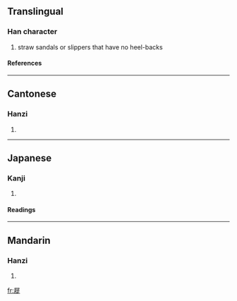 ==Translingual==
===Han character===
{{Han char|rn=44|rad=尸|as=11|sn=14|four=7728<sub>1</sub>|canj=尸竹人人 (SHOO)}}
# straw sandals or slippers that have no heel-backs
====References====
{{Han ref|kx=0303.350|dkj=07791|dj=0601.290|hdz=20979.180|uh=5C63|ud=23651|bh=E1A2|bd=57762}}
----
==Cantonese==
===Hanzi===
{{yue-hanzi|jyut=|y=saai2}}
# {{defn|Cantonese}}
----
==Japanese==
===Kanji===
{{ja-kanji|grade=|rs=尸11}}
# {{defn|Japanese}} 
====Readings====
{{ja-readings|on=[[し]] (shi)|kun=[[ぞうり]] (zouri)}}
----
==Mandarin==
===Hanzi===
{{cmn-hanzi|pin=[[xǐ]] (xi3)|wg=hsi<sup>3</sup>}}
# {{defn|Mandarin}}

[[fr:屣]]